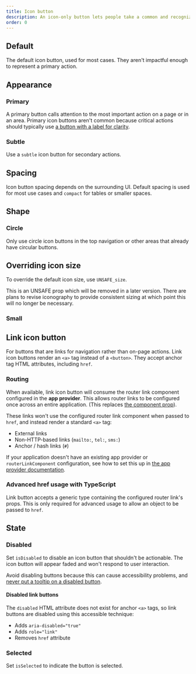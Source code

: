```yaml
---
title: Icon button
description: An icon-only button lets people take a common and recognizable action where space is limited.
order: 0
---
```




## Default

The default icon button, used for most cases. They aren't impactful enough to represent a primary action.

<Example Component={IconButtonDefault} packageName="@atlaskit/button" />

## Appearance

### Primary

A primary button calls attention to the most important action on a page or in an area. Primary icon buttons aren't common because critical actions should typically use [a button with a label for clarity](components/button/button-new).

<Example Component={IconButtonPrimary} packageName="@atlaskit/button" />

### Subtle

Use a `subtle` icon button for secondary actions.

<Example Component={IconButtonSubtle} packageName="@atlaskit/button" />

## Spacing

Icon button spacing depends on the surrounding UI. Default spacing is used for most use cases and `compact` for tables or smaller spaces.

<Example Component={IconButtonSpacing} packageName="@atlaskit/button" />

## Shape

### Circle

Only use circle icon buttons in the top navigation or other areas that already have circular buttons.

<Example Component={IconButtonCircle} packageName="@atlaskit/button" />

## Overriding icon size

To override the default icon size, use `UNSAFE_size`.

<SectionMessage title="Caution" appearance="warning">
  <p>
    This is an UNSAFE prop which will be removed in a later version. There are
    plans to revise iconography to provide consistent sizing at which point this
    will no longer be necessary.
  </p>
</SectionMessage>

### Small

<Example Component={IconButtonSmall} packageName="@atlaskit/button" />

## Link icon button

For buttons that are links for navigation rather than on-page actions. Link icon buttons render an `<a>` tag instead of a `<button>`. They accept anchor tag HTML attributes, including `href`.

<Example Component={LinkIconButton} packageName="@atlaskit/button" />

### Routing

When available, link icon button will consume the router link component configured in the **app provider**. This allows router links to be configured once across an entire application. (This replaces [the component prop](/components/button/examples#routing)).

These links won't use the configured router link component when passed to `href`, and instead render a standard `<a>` tag:

- External links
- Non-HTTP-based links (`mailto:`, `tel:`, `sms:`)
- Anchor / hash links (`#`)

If your application doesn't have an existing app provider or `routerLinkComponent` configuration, see how to set this up in [the app provider documentation](/components/app-provider/examples#router-links).

### Advanced href usage with TypeScript

Link button accepts a generic type containing the configured router link's props. This is only required for advanced usage to allow an object to be passed to `href`.

<Example
  Component={LinkIconButtonWithRouting}
  packageName="@atlaskit/button"
  appearance="source-only"
/>

## State

### Disabled

Set `isDisabled` to disable an icon button that shouldn't be actionable. The icon button will appear faded and won't respond to user interaction.

Avoid disabling buttons because this can cause accessibility problems, and [never put a tooltip on a disabled button](/components/button-new/usage#do-not-put-tooltips-on-disabled-buttons).

<Example Component={IconButtonDisabled} packageName="@atlaskit/button" />

#### Disabled link buttons

The `disabled` HTML attribute does not exist for anchor `<a>` tags, so link buttons are disabled using this accessible technique:

- Adds `aria-disabled="true"`
- Adds `role="link"`
- Removes `href` attribute

<Example Component={LinkIconButtonDisabled} packageName="@atlaskit/button" />

### Selected

Set `isSelected` to indicate the button is selected.

<Example Component={IconButtonSelected} packageName="@atlaskit/button" />
